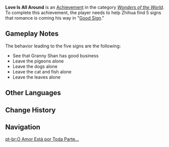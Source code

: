 {{Achievement Infobox
|title        = 
|id           = 84510
|order id     = 4035
|category     = Wonders of the World
|description  = In "[[Good Sign]]," help Zhihua find 5 signs that romance is coming his way.
|requirements = See that Granny Shan has good business, leave the pigeons alone, leave the dogs alone, leave the cat and fish alone, and leave the leaves alone.
|primogems    = 5
|tracking     = 
|type         = Commission
}}
'''Love Is All Around''' is an [[Achievement]] in the category ''[[Wonders of the World]]''. To complete this achievement, the player needs to help Zhihua find 5 signs that romance is coming his way in "[[Good Sign]]."

==Gameplay Notes==
The behavior leading to the five signs are the following:
*See that Granny Shan has good business
*Leave the pigeons alone
*Leave the dogs alone
*Leave the cat and fish alone
*Leave the leaves alone
<!--
==Trivia==

==Video Guides==
{{EVT
|video1   = 
|caption1 = 
}}
-->
==Other Languages==
{{Other Languages
|en      = Love Is All Around
|zhs     = 「知天命…」
|zhs_rm  = "Zhī Tiānmìng..."
|zht     = 「知天命…」
|zht_rm  = "Zhī Tiānmìng..."
|zh_tl   = "Knowing Destiny..."
|ja      = 「天命を知る…」
|ja_rm   = "Tenmei wo Shiru..."
|ja_tl   = "Knowing God's Will..."
|ko      = 「지천명…」
|ko_rm   = "Jicheonmyeong..."
|ko_tl   = "Knowing God's Will..."
|es      = El amor está en el aire...
|es_tl   = Love is in the Air...
|fr      = Aux immortels les affaires des dieux...
|fr_tl   = To the Immortals the Business of the Gods...
|ru      = Любовь повсюду
|ru_tl   = Love is Everywhere
|th      = "รู้ชะตาฟ้าลิขิต"
|th_rm   = 
|th_tl   = 
|vi      = "Hiểu {{tt|thiên mệnh|天命}}..."
|vi_tl   = "Understanding the Heaven's Will..."
|de      = Das ist Vorsehung
|de_tl   = That is Destiny
|id      = Mengetahui Takdir...
|id_tl   = Knowing Fate...
|pt      = O Amor Está por Toda Parte...
|pt_tl   = 
|tr      = Havada Aşk Kokusu Var
|tr_tl   = 
|it      = C'è amore nell'aria
|it_tl   = 
}}

==Change History==
{{Change History|1.0}}
<!--
==References==
{{Reflist}}
-->
==Navigation==
{{Achievement Navbox|Wonders of the World|Commission}}

[[pt-br:O Amor Está por Toda Parte...]]